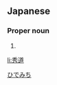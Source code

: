 ==Japanese==
{{ja-kanjitab|秀|道}}

===Proper noun===
{{ja-pos|proper|ひでみち}}

# {{given name|male|lang=ja}}

[[Category:Japanese male given names|ひでみち]]

[[li:秀道]]